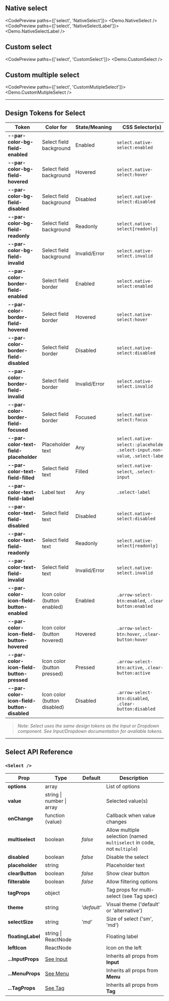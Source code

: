 
<TableOfContents />

## Native select

<CodePreview paths={['select', 'NativeSelect']}>
  <Demo.NativeSelect />
</CodePreview>
<CodePreview paths={['select', 'NativeSelectLabel']}>
  <Demo.NativeSelectLabel />
</CodePreview>

## Custom select

<CodePreview paths={['select', 'CustomSelect']}>
  <Demo.CustomSelect />
</CodePreview>

## Custom multiple select

<CodePreview paths={['select', 'CustomMutipleSelect']}>
  <Demo.CustomMutipleSelect />
</CodePreview>

---

## Design Tokens for Select

| **Token**                                  | **Color for**                | **State/Meaning** | **CSS Selector(s)**                                                             |
| ------------------------------------------ | ---------------------------- | ----------------- | ------------------------------------------------------------------------------- |
| **--par-color-bg-field-enabled**           | Select field background      | Enabled           | `select.native-select:enabled`                                                  |
| **--par-color-bg-field-hovered**           | Select field background      | Hovered           | `select.native-select:hover`                                                    |
| **--par-color-bg-field-disabled**          | Select field background      | Disabled          | `select.native-select:disabled`                                                 |
| **--par-color-bg-field-readonly**          | Select field background      | Readonly          | `select.native-select[readonly]`                                                |
| **--par-color-bg-field-invalid**           | Select field background      | Invalid/Error     | `select.native-select.invalid`                                                  |
| **--par-color-border-field-enabled**       | Select field border          | Enabled           | `select.native-select:enabled`                                                  |
| **--par-color-border-field-hovered**       | Select field border          | Hovered           | `select.native-select:hover`                                                    |
| **--par-color-border-field-disabled**      | Select field border          | Disabled          | `select.native-select:disabled`                                                 |
| **--par-color-border-field-invalid**       | Select field border          | Invalid/Error     | `select.native-select.invalid`                                                  |
| **--par-color-border-field-focused**       | Select field border          | Focused           | `select.native-select:focus`                                                    |
| **--par-color-text-field-placeholder**     | Placeholder text             | Any               | `select.native-select::placeholder`, `.select-input.non-value`, `.select-label` |
| **--par-color-text-field-filled**          | Select field text            | Filled            | `select.native-select`, `.select-input`                                         |
| **--par-color-text-field-label**           | Label text                   | Any               | `.select-label`                                                                 |
| **--par-color-text-field-disabled**        | Select field text            | Disabled          | `select.native-select:disabled`                                                 |
| **--par-color-text-field-readonly**        | Select field text            | Readonly          | `select.native-select[readonly]`                                                |
| **--par-color-text-field-invalid**         | Select field text            | Invalid/Error     | `select.native-select.invalid`                                                  |
| **--par-color-icon-field-button-enabled**  | Icon color (button enabled)  | Enabled           | `.arrow-select-btn:enabled`, `.clear-button:enabled`                            |
| **--par-color-icon-field-button-hovered**  | Icon color (button hovered)  | Hovered           | `.arrow-select-btn:hover`, `.clear-button:hover`                                |
| **--par-color-icon-field-button-pressed**  | Icon color (button pressed)  | Pressed           | `.arrow-select-btn:active`, `.clear-button:active`                              |
| **--par-color-icon-field-button-disabled** | Icon color (button disabled) | Disabled          | `.arrow-select-btn:disabled`, `.clear-button:disabled`                          |

> _Note: Select uses the same design tokens as the Input or Dropdown component. See Input/Dropdown documentation for available tokens._

---

## Select API Reference

### `<Select />`

| **Prop**          | **Type**                  | **Default** | **Description**                                                        |
| ----------------- | ------------------------- | ----------- | ---------------------------------------------------------------------- |
| **options**       | array                     |             | List of options                                                        |
| **value**         | string \| number \| array |             | Selected value(s)                                                      |
| **onChange**      | function (value)          |             | Callback when value changes                                            |
| **multiselect**   | boolean                   | _false_     | Allow multiple selection (named `multiselect` in code, not `multiple`) |
| **disabled**      | boolean                   | _false_     | Disable the select                                                     |
| **placeholder**   | string                    |             | Placeholder text                                                       |
| **clearButton**   | boolean                   | _false_     | Show clear button                                                      |
| **filterable**    | boolean                   | _false_     | Allow filtering options                                                |
| **tagProps**      | object                    |             | Tag props for multi-select (see Tag spec)                              |
| **theme**         | string                    | _'default'_ | Visual theme ('default' or 'alternative')                              |
| **selectSize**    | string                    | _'md'_      | Size of select ('sm', 'md')                                            |
| **floatingLabel** | string \| ReactNode       |             | Floating label                                                         |
| **leftIcon**      | ReactNode                 |             | Icon on the left                                                       |
| **...InputProps** | [See Input](../BaseInput) |             | Inherits all props from **Input**                                      |
| **...MenuProps**  | [See Menu](../menu)       |             | Inherits all props from **Menu**                                       |
| **...TagProps**   | [See Tag](../tag)         |             | Inherits all props from **Tag**                                        |
